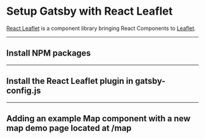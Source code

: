 # Setup Gatsby with React Leaflet

[React Leaflet](https://react-leaflet.js.org/) is a component library bringing React Components to [Leaflet](https://leafletjs.com/).

---

## Install NPM packages

<YARNPackage name="leaflet" />
<YARNPackage name="react-leaflet" />
<YARNPackage name="gatsby-plugin-react-leaflet" />

---

## Install the React Leaflet plugin in gatsby-config.js

<GatsbyPlugin name="gatsby-plugin-react-leaflet" />

---

## Adding an example Map component with a new map demo page located at /map

<File path="src/pages/map.js" content="https://raw.githubusercontent.com/colbyfayock/gatsby-recipe-react-leaflet/master/src/pages/map.js" />
<File path="src/components/Map.js" content="https://raw.githubusercontent.com/colbyfayock/gatsby-recipe-react-leaflet/master/src/components/Map.js" />
<File path="src/components/Map.module.css" content="https://raw.githubusercontent.com/colbyfayock/gatsby-recipe-react-leaflet/master/src/components/Map.module.css" />
